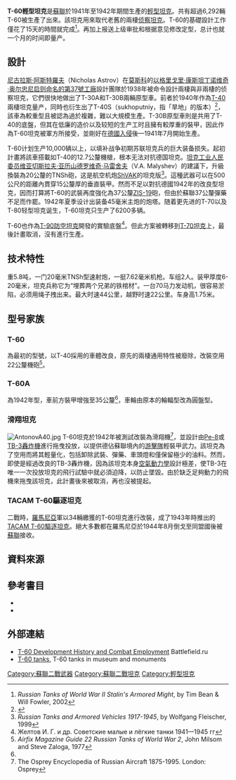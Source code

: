 {{noteTA
|G1=長度單位
}}
{{Infobox Weapon
|name= T-60 [[File:Flag_of_the_Soviet_Union.svg|30px]]
|image= File:Танк Т-60.JPG
|image_size= 300px
|caption= 展出的T-60坦克
|origin= {{flagcountry|Soviet Union}}
|type= [[輕型坦克|輕型坦克]]
<!-- Type selection -->
|is_artillery= 
|is_vehicle= yes
|is_UK= 
<!-- Service history -->
|service= 1941年–1945年
|used_by= 蘇聯
|wars= 第二次世界大戰
<!-- Production history -->
|designer= 尼古拉斯·阿斯特羅夫
|design_date= 1938年–1941年
|manufacturer= 第37號工廠<BR>莫斯科<BR>[[GAZ|GAZ]]<BR>高爾基<BR>第38號工廠<BR>[[基洛夫_(基洛夫州)|基洛夫]]
|unit_cost= 
|production_date= 1941年–1942年
|number= 6,292輛
|variants= 
<!-- General specifications -->
|spec_label= <ref>Zaloga 1984, p 116.</ref>
|weight= 5.8公噸
|length= 4.10公尺
|width= 2.30公尺
|height= 1.75公尺
|crew= 2人
<!-- Artillery specifications -->
|elevation= 
|traverse= 
<!-- Vehicle/missile specifications -->
|armour= 7–20公釐
|primary_armament= 20毫米[[施瓦克|施瓦克]]機砲（750發）
|secondary_armament= 7.62公釐[[同軸機槍|同軸]] [[DP輕機槍|DT機槍]]
|engine= [[GAZ|GAZ]]-202
|engine_power= 70 匹（52千瓦）
|pw_ratio= 12 匹/噸
|transmission= 
|suspension= [[扭力桿式懸吊系統|扭力桿式懸吊系統]]
|clearance= 
|fuel_capacity= 320 公升
|vehicle_range= 450公里
|speed= 44 公里/時
}}

'''T-60輕型坦克'''是[[蘇聯|蘇聯]]於1941年至1942年期間生產的[[輕型坦克|輕型坦克]]。共有超過6,292輛T-60被生產了出來。該坦克用來取代老舊的{{tsl|en|T-38 tank|T-38坦克|T-38}}兩棲[[侦察坦克|侦察坦克]]。T-60的基礎設計工作僅花了15天的時間就完成<ref>''Russian Tanks of World War II Stalin's Armored Might'', by Tim Bean & Will Fowler, 2002</ref>。再加上报送上级审批和根据意见修改定型，总计也就一个月的时间即量产。

==設計==
[[尼古拉斯·阿斯特羅夫|尼古拉斯·阿斯特羅夫]]（Nicholas Astrov）在[[莫斯科|莫斯科]]的[[远程无线电通信科学技术研究院|以格里戈里·康斯坦丁诺维奇·奥尔忠尼启则命名的第37號工廠]]設計團隊於1938年被命令設計兩棲與非兩棲的侦察坦克，它們很快地做出了T-30A和T-30B兩輛原型車。前者於1940年作為[[T-40|T-40]]兩棲坦克量产，同時也衍生出了T-40S（sukhoputniy，指「旱地」的版本）<ref name="t60">{{Cite web |url=http://www.battlefield.ru/index.php?option=com_content&task=view&id=97&Itemid=50&lang=en |title=T-60 Light Tank |accessdate=2010-08-12 |archive-date=2009-08-23 |archive-url=https://web.archive.org/web/20090823102539/http://www.battlefield.ru/index.php?option=com_content&task=view&id=97&Itemid=50&lang=en |dead-url=no }}</ref>，該車為較重型且被認為過於複雜，難以大規模生產。T-30B原型車則是共用了T-40的底盤，但其在低廉的造价以及较短的生产工时且擁有較厚重的裝甲，因此作為T-60坦克被軍方所接受，並剛好在[[巴巴羅薩作戰|德國入侵]]後—1941年7月開始生產。

T-60计划生产10,000辆以上，以填补战争初期苏联坦克兵的巨大装备损失。起初計畫將該車搭載如T-40的12.7公釐機槍，根本无法对抗德国坦克。[[坦克工业人民委员|坦克工业人民委员]][[维亚切斯拉夫·亚历山德罗维奇·马雷舍夫|维亚切斯拉夫·亚历山德罗维奇·马雷舍夫]]（V.A. Malyshev）的建議下，升級換裝為20公釐的TNSh砲，这是航空机炮[[ShVAK|ShVAK]]的坦克版<ref>''Russian Tanks and Armored Vehicles 1917-1945'', by Wolfgang Fleischer, 1999</ref>。這種武器可以在500公尺的距離內貫穿15公釐厚的垂直裝甲。然而不足以對抗德國1942年的改良型坦克，因而打算將T-60的武裝再度強化為37公釐[[ZIS-19|ZIS-19]]砲，但由於蘇聯37公釐彈藥不足而作罷。1942年夏季设计出装备45毫米主炮的炮塔。随着更先进的T-70以及T-80轻型坦克诞生，T-60坦克只生产了6200多辆。

T-60也作為[[T-90防空坦克|T-90防空坦克]]開發的實驗底盤<ref name="Zheltov">Желтов И. Г. и др. Советские малые и лёгкие танки 1941—1945 гг</ref>。但此方案被轉移到[[T-70坦克|T-70坦克]]上，最後計畫取消，沒有進行生產。

==技术特性==
重5.8吨，一门20毫米TNSh型速射炮，一挺7.62毫米机枪。车组2人。装甲厚度6-20毫米，坦克兵称它为“埋葬两个兄弟的铁棺材”。一台70马力发动机，很容易淤陷，必须用绳子拽出来。最大时速44公里，越野时速22公里。车身高1.75米。
==型号家族==
===T-60===
為最初的型號，以T-40採用的車體改良，原先的兩棲通用特性被廢除，改裝空用22公釐機砲<ref name="a">''Airfix Magazine Guide 22 Russian Tanks of World War 2'', John Milsom and Steve Zaloga, 1977</ref>。
===T-60A===
為1942年型，車前方裝甲增強至35公釐<ref name="a"/>，車輪由原本的輪輻型改為圓盤型。
===滑翔坦克===
[[File:AntonovA40.jpg|thumb]]{{see|{{link-ru|A-40飞行坦克|А-40 (Летающий танк)}}}}
T-60坦克於1942年被測試改裝為滑翔機<ref>The Osprey Encyclopedia of Russian Aircraft 1875-1995. London: Osprey</ref>，並設計由[[Pe-8轟炸機|Pe-8]]或[[TB-3轟炸機|TB-3轟炸機]]進行拖曳投放，以提供德佔蘇聯境內的[[游擊隊|游擊隊]]輕裝甲武力。該坦克為了空用而將其輕量化，包括卸除武裝、彈藥、車頭燈和僅保留極少的油料。然而，即使是經過改良的TB-3轟炸機，因為該坦克本身[[空氣動力學|空氣動力學]]設計極差，使TB-3在唯一一次投放坦克的飛行試驗中就必須迫降，以防止墜毀。由於缺乏足夠動力的飛機來拖曳該坦克，此計畫後來被取消，再也沒被提起。

===TACAM T-60驅逐坦克===
二戰時，[[羅馬尼亞王國|羅馬尼亞]]軍以34輛繳獲的T-60坦克進行改裝，成了1943年時推出的[[TACAM_T-60驅逐戰車|TACAM T-60驅逐坦克]]。絕大多數都在羅馬尼亞於1944年8月倒戈至同盟國後被[[蘇聯|蘇聯]]接收。

== 資料來源 ==
{{reflist}}
==參考書目==
{{refbegin}}
* {{cite book | first = Steven  | last = Miller | year = 2000 | title = Tanks of the World: From World War I to the Present Day | publisher = MBI Publishing | location = Osceola, WI | isbn = 0-7603-0892-6 | url =https://archive.org/details/illustrateddirec0000mill_r1i6}}
* {{cite book | first = Steven J. | last = Zaloga | authorlink =  | coauthors = James Grandsen | year = 1984 | title = Soviet Tanks and Combat Vehicles of World War Two | pages =  | publisher = Arms and Armour Press | location = London | isbn = 0-85368-606-8 | url = }}
{{refend}}
==外部連結==
{{戰車主題}}
{{Commons|T-60}}
{{refbegin}}
* [https://archive.is/20091011045705/http://www.battlefield.ru/en/armors/26-light-tanks/97-t60.html T-60 Development History and Combat Employment] Battlefield.ru
*[http://legion-afv.narod.ru/Light-USSR.html  T-60 tanks]{{Wayback|url=http://legion-afv.narod.ru/Light-USSR.html |date=20100627043746 }}, T-60 tanks in museum and monuments
{{refend}}
{{WWIISovAFVs}}

[[Category:蘇聯二戰武器|Category:蘇聯二戰武器]]
[[Category:蘇聯二戰坦克|Category:蘇聯二戰坦克]]
[[Category:輕型坦克|Category:輕型坦克]]
{{模板:蘇聯裝甲戰鬥車輛}}